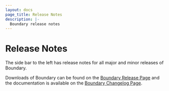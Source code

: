 ```yaml
---
layout: docs
page_title: Release Notes
description: |-
  Boundary release notes
---
```


# Release Notes

The side bar to the left has release notes for all major and minor releases of Boundary.

Downloads of Boundary can be found on the [Boundary Release Page](https://github.com/hashicorp/boundary/releases/) 
and the documentation is available on the [Boundary Changelog Page](https://github.com/hashicorp/boundary/blob/main/CHANGELOG.md).
